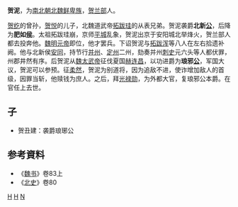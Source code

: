 '''贺泥'''，为[[南北朝|南北朝]][[北魏|北魏]][[鲜卑族|鲜卑族]]，[[贺兰部|贺兰部]]人。

[[贺纥|贺纥]]的曾孙，[[贺悦|贺悦]]的儿子，北魏道武帝[[拓跋珪|拓跋珪]]的从表兄弟。贺泥袭爵'''北新[[公|公]]'''，后降为'''肥如[[侯|侯]]'''。太祖拓跋珪崩，京师[[平城遗址|平城]]乱象，贺泥出京于安阳城北举烽火，贺兰部人都去投奔他。[[魏明元帝|魏明元帝]]即位，他才罢兵。下诏贺泥与[[拓跋浑|拓跋浑]]等八人在左右拾遗补阙。他与北新侯[[安同|安同]]，持节行[[并州|并州]]、[[定州|定州]]二州，劾奏并州[[刺史|刺史]]元六头等人都伏罪，州郡井然有序。后贺泥从[[魏太武帝|魏太武帝]]征伐夏国[[赫连昌|赫连昌]]，以功进爵为'''琅邪[[公|公]]'''，军国大议，贺泥可以参预。征[[柔然|柔然]]，贺泥为别道将，因为追敌不进，使诈增加敌人的首级，因罪当斩，他赎钱为庶人。之后，拜[[光禄勋|光禄勋]]，为外都大官，复琅邪公本爵。在官任上去世。

==子==
*贺丑建：袭爵琅琊公
	
== 参考資料 ==
*《[[魏书|魏书]]》卷83上
*《[[北史|北史]]》卷80

[[Category:北魏侯爵|H]]
[[Category:北魏公爵|H]]
[[Category:賀蘭姓|N]]